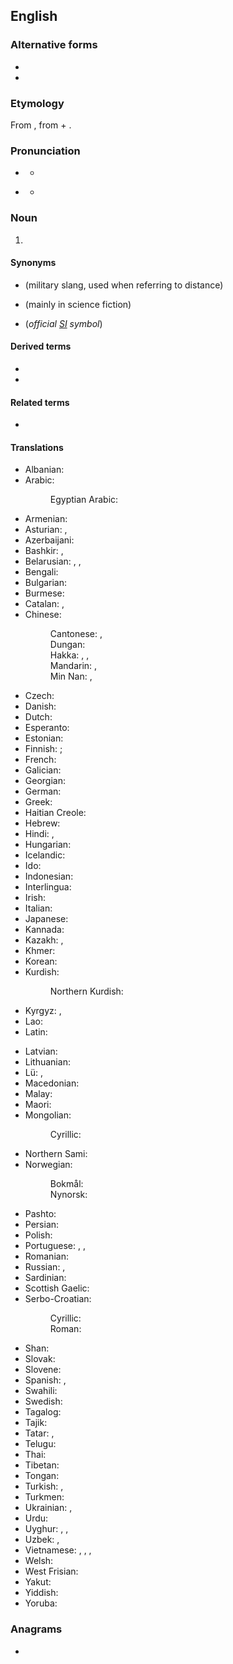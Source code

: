 {{also|kilòmetre|kilomètre|kilo-metre}}
==English==

===Alternative forms===
* {{alter|en|chiliometre|chilometer|chilometre||obsolete}}
* {{alter|en|kilometer||US}}

===Etymology===
From {{bor|en|fr|kilomètre}}, from {{der|en|grc|χίλιοι||thousand}} + {{m|grc|μέτρον||measure}}.

===Pronunciation===
* {{a|UK}} {{IPA|en|/ˈkɪləˌmiːtə/|/kɪˈlɒmɪtə/}}
** {{audio|en|En-uk-kilometre.ogg|Audio (UK &ndash; Scotland)}}
* {{a|US}} {{IPA|en|/kəˈlɑmɪtəɹ/|/ˈkɪləˌmitəɹ/}}
** {{audio|en|En-us-kilometre.ogg|Audio (US)}}

===Noun===
{{en-noun}}

# {{lb|en|official BIPM spelling|British spelling|Canadian spelling|Australian, New Zealand, Irish, Indian and South African spelling}} {{SI-unit|en|kilo|metre|length}}

====Synonyms====
* {{l|en|klick}} (military slang, used when referring to distance)
* {{l|en|klom}} (mainly in science fiction)
* {{l|en|km}} (''official [[SI]] symbol'')

====Derived terms====
* {{l|en|cubic kilometre}}
* {{l|en|square kilometre}}

====Related terms====
* {{l|en|kilometric}}

====Translations====
{{trans-top|unit of measure}}
* Albanian: {{t+|sq|kilometër|m}}
* Arabic: {{t|ar|كيلومتر|m|tr=kīlomitr}}
*: Egyptian Arabic: {{t|arz|كيلومتر|m|tr=kīlumetr}}
* Armenian: {{t+|hy|կիլոմետր}}
* Asturian: {{t|ast|quilómetru|m}}, {{t|ast|kilómetru|m}}
* Azerbaijani: {{t+|az|kilometr}}
* Bashkir: {{t|ba|километр}}, {{t|ba|саҡрым}} {{qualifier|colloquial, "verst"}}
* Belarusian: {{t|be|кіламе́тр|m}}, {{t|be|кілямэ́тар|m}}, {{t|be|вярста́|f}} {{qualifier|colloquial, "verst"}}
* Bengali: {{t|bn|কিলোমিটার}}
* Bulgarian: {{t+|bg|киломе́тър|m}}
* Burmese: {{t+|my|ကီလိုမီတာ}}
* Catalan: {{t+|ca|quilòmetre|m}}, {{t+|ca|kilòmetre|m}}
* Chinese:
*: Cantonese: {{t|yue|公里|tr=gung1 lei5}}, {{t|yue|千米|tr=cin1 mai5}}
*: Dungan: {{t|dng|гунли}}
*: Hakka: {{t|hak|公里|tr=kûng-lî}}, {{t|hak|奇勞}}, {{t|hak|奇劳|tr=khi-ló}}
*: Mandarin: {{t+|cmn|公里|tr=gōnglǐ}}, {{t+|cmn|千米|tr=qiān-mǐ}}
*: Min Nan: {{t+|nan|公里|tr=kong-lí}}, {{t|nan|khí-lo͘h}}
* Czech: {{t+|cs|kilometr|m}}
* Danish: {{t+|da|kilometer|c}}
* Dutch: {{t+|nl|kilometer|m}}
* Esperanto: {{t|eo|kilometro}}
* Estonian: {{t|et|kilomeeter}}
* Finnish: {{t+|fi|kilometri}}; {{t+|fi|kilsa}} {{q|colloquial}}
* French: {{t+|fr|kilomètre|m}}
* Galician: {{t+|gl|quilómetro|m}}
* Georgian: {{t|ka|კილომეტრი}}
* German: {{t+|de|Kilometer|m}}
* Greek: {{t+|el|χιλιόμετρο|n}}
* Haitian Creole: {{t|ht|kilomèt}}
* Hebrew: {{t|he|קִילוֹמֶטֶר|m|tr=kilométer}}
* Hindi: {{t+|hi|किलोमीटर|m}}, {{t|hi|सहस्रमान|m}}
* Hungarian: {{t+|hu|kilométer}}
* Icelandic: {{t+|is|kílómetri|m}}
* Ido: {{t+|io|kilometro}}
* Indonesian: {{t+|id|kilometer}}
* Interlingua: {{t+|ia|kilometro}}
* Irish: {{t|ga|ciliméadar|m}}
* Italian: {{t+|it|chilometro|m}}
* Japanese: {{t+|ja|キロメートル|tr=kiromētoru}}
* Kannada: {{t|kn|ಕಿಲೋಮೀಟರು}}
* Kazakh: {{t|kk|километр}}, {{t|kk|шақырым}} {{qualifier|colloquial, "verst"}}
* Khmer: {{t+|km|គីឡូម៉ែត្រ}}
* Korean: {{t+|ko|킬로미터}}
* Kurdish:
*: Northern Kurdish: {{t+|kmr|kîlometre|f}}
* Kyrgyz: {{t+|ky|километр}}, {{t+|ky|чакырым}} {{qualifier|colloquial, "verst"}}
* Lao: {{t+|lo|ກິໂລແມັດ}}
* Latin: {{t+|la|chiliometrum|n}}
{{trans-mid}}
* Latvian: {{t|lv|kilometrs|m}}
* Lithuanian: {{t+|lt|kilometras|m}}
* Lü: {{t|khb|ᦜᧅ}}, {{t|khb|ᦂᦲᦷᦟᦙᦶᧆ}}
* Macedonian: {{t|mk|километар|m}}
* Malay: {{t|ms|kilometer}}
* Maori: {{t|mi|manomita}}
* Mongolian:
*: Cyrillic: {{t+|mn|километр}}
* Northern Sami: {{t|se|kilomehter}}
* Norwegian:
*: Bokmål: {{t+|nb|kilometer|m}}
*: Nynorsk: {{t+|no|kilometer|m}}
* Pashto: {{t|ps|کيلومتر|m|tr=kilométәr}}
* Persian: {{t+|fa|کیلومتر|tr=kilometr}}
* Polish: {{t+|pl|kilometr|m}}
* Portuguese: {{t+|pt|quilômetro|m}}, {{t+|pt|quilómetro|m}}, {{t|pt|kilômetro|m}}
* Romanian: {{t+|ro|kilometru|m}}
* Russian: {{t+|ru|киломе́тр|m}}, {{t+|ru|верста́|f}} {{qualifier|colloquial, "verst"}}
* Sardinian: {{t|sc|chilòmitru}}
* Scottish Gaelic: {{t|gd|cilemeatair|m}}
* Serbo-Croatian:
*: Cyrillic: {{t|sh|ки̏лометар|m}}
*: Roman: {{t+|sh|kȉlometar|m}}
* Shan: {{t|shn|ၵိလူဝ်မႅတ်}}
* Slovak: {{t|sk|kilometer}}
* Slovene: {{t+|sl|kilometer}}
* Spanish: {{t+|es|kilómetro|m}}, {{t+|es|quilómetro|m}}
* Swahili: {{t|sw|kilometa}}
* Swedish: {{t+|sv|kilometer|c}}
* Tagalog: {{t|tl|kilometro}}
* Tajik: {{t+|tg|километр}}
* Tatar: {{t|tt|километр}}, {{t+|tt|чакрым}} {{qualifier|colloquial, "verst"}}
* Telugu: {{t|te|కిలోమీటరు}}
* Thai: {{t+|th|กิโลเมตร}}
* Tibetan: {{t|bo|སྤྱི་ལེ།}}
* Tongan: {{t|to|kilomita}}
* Turkish: {{t+|tr|kilometre}}, {{t|tr|çakrım}} {{qualifier|colloquial, "verst"}}
* Turkmen: {{t|tk|kilometr}}
* Ukrainian: {{t+|uk|кіломе́тр|m}}, {{t|uk|верста́|f}} {{qualifier|colloquial, "verst"}}
* Urdu: {{t|ur|کلومیٹر|m|tr=kilōmīṭar}}
* Uyghur: {{t|ug|كىلومېتىر}}, {{t|ug|كىلومېتر}}, {{t|ug|چاقىرىم‎}} {{qualifier|colloquial, "verst"}}
* Uzbek: {{t+|uz|kilometr}}, {{t+|uz|chaqirim}} {{qualifier|colloquial, "verst"}}
* Vietnamese: {{t+|vi|cây số}}, {{t|vi|kilômet}}, {{t+|vi|ki lô mét}}, {{t+|vi|ki-lô-mét}}
* Welsh: {{t|cy|cilometr}}
* West Frisian: {{t|fy|kilometer}}
* Yakut: {{t|sah|килэмиэтир}}
* Yiddish: {{t|yi|קילאָמעטער|m}}
* Yoruba: {{t|yo|kìlómítà}}
{{trans-bottom}}

===Anagrams===
* {{anagrams|en|a=eeiklmort|kilometer}}